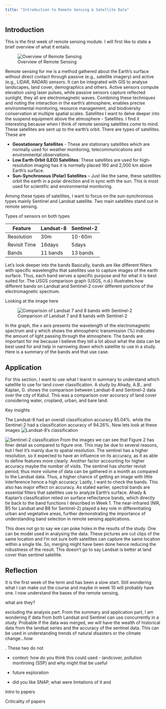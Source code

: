 ```yaml
---
title: "Introduction to Remote Sensing & Satellite Data"
---
```


## Introduction

This is the first week of remote sensing module. I will first like to state a brief overview of what it entails.

![Overview of Remote Sensing](learning_dairy/week_1/download2.png)

Remote sensing for me is a method gathered about the Earth's surface without direct contact through passive (e.g., satellite imagery) and active (e.g., LIDAR, RADAR) sensors. It can be integrated with GIS to analyse landscapes, land cover, demographics and others. Active sensors compute elevation using laser pulses, while passive sensors capture reflected sunlight, they all are electromagnetic waves. Combining these techniques and noting the interaction in the earth’s atmosphere, enables precise environmental monitoring, resource management, and biodiversity conservation at multiple spatial scales. Satellites I want to delve deeper into the suspend equipment above the atmosphere - Satellites. I find it interesting because when I think of remote sensing satellites come to mind. These satellites are sent up to the earth’s orbit. There are types of satellites. These are

-   **Geostationary Satellites** - These are stationary satellites which are normally used for weather monitoring, telecommunications and environmental observations.
-   **Low Earth Orbit (LEO) Satellites**: These satellites are used for high-resolution imaging has it is normally placed 160 and 2,000 km above Earth’s surface.
-   **Sun-Synchronous (Polar) Satellites** – Just like the same, these satellites orbit the earth in a polar direction and in sync with the sun. This is most used for scientific and environmental monitoring.

Among these types of satellites, I want to focus on the sun-synchronous types mainly Sentinel and Landsat satellite. Two main satellites stand out in remote sensing.

Types of sensors on both types

| Feature      | Landsat-8 | Sentinel-2 |
|--------------|-----------|------------|
| Resolution   | 30m       | 10-60m     |
| Revisit Time | 16days    | 5days      |
| Bands        | 11 bands  | 13 bands   |

Let’s look deeper into the bands Basically, bands are like different filters with specific wavelengths that satellites use to capture images of the earth surface. Thus, each band serves a specific purpose and for what it is best suited for. The USGS comparison graph (USGS, n.d.) illustrates how different bands on Landsat and Sentinel-2 cover different portions of the electromagnetic spectrum.

Looking at the image here

![Comparison of Landsat 7 and 8 bands with Sentinel-2](learning_dairy/week_1/Comparison%20of%20Landsat%207%20and%208%20bands%20with%20Sentinel-2.png)

In the graph, the x axis presents the wavelength of the electromagnetic spectrum and y which shows the atmospheric transmission (%) indicates the amount of light passing through the atmosphere. The bands are important for me because I believe they tell a lot about what the data can be best used for and help in narrowing down which satellite to use in a study. Here is a summary of the bands and that use case.

## Application

For this section, I want to use what I learnt in summary to understand which satellite to use for land cover classification. A study by Ahady, A.B., and Kaplan, G. shows the comparison between Landsat-8 and Sentinel-2 data over the city of Kabul. This was a comparison over accuracy of land cover considering water, cropland, urban, and bare land.

Key insights

The Landsat-8 had an overall classification accuracy 85.04%. while the Sentinel-2 had a classification accuracy of 94.26%. Now lets look at these images ![Landsat-8’s classification](learning_dairy/week_1/Landsat-8’s%20classification.png)

![Sentinel-2 classification](learning_dairy/week_1/Sentinel-2%20classification.png) From the images we can see that Figure 2 has finer detail as compared to figure one. This may be due to several reasons, but I feel it’s mainly due to spatial resolution. The sentinel has a higher resolution, so it expected to have an influence on its accuracy, as it as able to define features more clearly. Another factor accounting for higher accuracy maybe the number of visits. The sentinel has shorter revisit period, thus more volume of data can be gathered in a month as compared to the Landsat data. Thus, a higher chance of getting an image with little interference hence a high accuracy. Lastly, I want to check the bands. This also has major effect on accuracy. As stated earlier, spectral bands are essential filters that satellites use to analyze Earth's surface. Ahady & Kaplan’s classification relied on surface reflectance bands, which directly tie back to the band functions I described in Week 1. The near-infrared (NIR, B5 for Landsat and B8 for Sentinel-2) played a key role in differentiating urban and vegetative areas, further demonstrating the importance of understanding band selection in remote sensing applications.

This does not go to say we can poke holes in the results of the study. One can be model used in analysing the data. These pictures are cut clips of the same location and I’m not sure both satellites can capture the same location within a single tile. So, merging might have been done hence reducing the robustness of the result. This doesn’t go to say Landsat is better at land cover than sentinel satellite.

## Reflection

It is the first week of the term and has been a slow start. Still wondering what I can make out the course and maybe in week 10 will probably have one. I now understand the bases of the remote sensing,

what are they?

excluding the analysis part. From the summary and application part, I am wondering if data from both Landsat and Sentinel can use concurrently in a study. Probable if the data was merged, we will have the wealth of historical data from the landsat series and the accuracy of the sentinel data. This can be used in understanding trends of natural disasters or the climate change...how

. These two do not

-   context: how do you think this could used - landcover, pollution montiroing (S5P) and why might that be useful

-   future exploration

-   did you like SNAP, what were limtations of it and

Intro to papers

Criticality of papers
